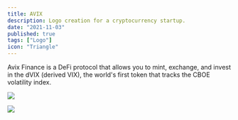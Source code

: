 ```yaml
---
title: AVIX
description: Logo creation for a cryptocurrency startup.
date: "2021-11-03"
published: true
tags: ["Logo"]
icon: "Triangle"
---
```


Avix Finance is a DeFi protocol that allows you to mint, exchange, and invest in the dVIX (derived VIX), the world's first token that tracks the CBOE volatility index.

![](/avix-logo-1.webp)

![](/avix-logo-2.webp)
